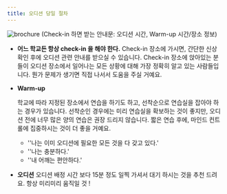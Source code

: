 ```yaml
---
title: 오디션 당일 절차
---
```


<Image src="/images/books/kit/check-in-brochure.jpg" alt="brochure" width={400} height={400} />
(Check-in 하면 받는 안내문: 오디션 시간, Warm-up 시간/장소 정보)

- **어느 학교든 항상 check-in 을 해야 한다.**
  Check-in 장소에 가시면, 간단한 신상 확인 후에 오디션 관련 안내를 받으실 수 있습니다. Check-in 장소에 앉아있는 분들이 오디션 장소에서 일어나는 모든 상황에 대해 가장 정확히 알고 있는 사람들입니다. 뭔가 문제가 생기면 직접 나서서 도움을 주실 거예요.
- **Warm-up**

  학교에 따라 지정된 장소에서 연습을 하기도 하고, 선착순으로 연습실을 잡아야 하는 경우가 있습니다. 선착순인 경우에는 미리 연습실을 확보하는 것이 좋지만, 오디션 전에 너무 많은 양의 연습은 권장 드리지 않습니다. 짧은 연습 후에, 마인드 컨트롤에 집중하시는 것이 더 좋을 거예요.

  - ''나는 이미 오디션에 필요한 모든 것을 다 갖고 있다.'
  - ''나는 충분하다.'
  - ''내 어깨는 편안하다.'

- **오디션**
  오디션 배정 시간 보다 15분 정도 일찍 가셔서 대기 하시는 것을 추천 드려요. 항상 미리미리 움직일 것 !
